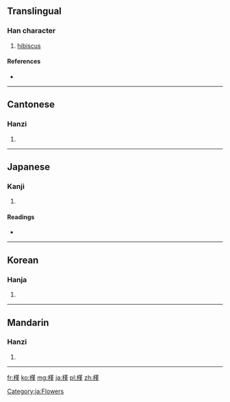 ==Translingual==
===Han character===
{{Han char|rn=75|rad=木|as=11|sn=15|four=4491<sub>4</sub>|canj=木廿中一 (DTLM)}}

# [[hibiscus]]

====References====
* {{Han ref|kx=0548.160|dkj=15395|dj=0936.020|hdz=21273.060|uh=69FF|ud=27135|bh=E5D3|bd=58835}}

----

==Cantonese==
===Hanzi===
{{yue-hanzi|jyut=|y=gan2}}

# {{defn|lang=yue|sort=木11}}

----

==Japanese==
===Kanji===
{{ja-kanji|grade=|rs=木11}}

# {{defn|lang=ja|sort=木11}}

====Readings====
* {{ja-readings|on=[[きん]] (kin)|kun=[[むくげ]] (mukuge)}}

----

==Korean==
===Hanja===
{{ko-hanja|hangeul=근|eumhun=|rv=geun|mr=kŭn|y=kun}}

# {{defn|lang=ko|sort=木11}}

----

==Mandarin==
===Hanzi===
{{cmn-hanzi|pin=[[jǐn]] ([[jin3]]), [[qín]] ([[qin2]])|wg=chin<sup>3</sup>, ch'in<sup>2</sup>}}

# {{defn|lang=cmn|sort=木11}}

----

[[Category:ja:Flowers]]

[[fr:槿]]
[[ko:槿]]
[[mg:槿]]
[[ja:槿]]
[[pl:槿]]
[[zh:槿]]